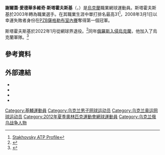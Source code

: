 {{Infobox Tennis player
|playername= 謝爾蓋·斯塔霍夫斯基<br>Сергій Стаховський
|照片= Stakhovsky Roland Garros 2009 1.jpg
|country= {{UKR}}
|residence= {{flag|Hungary}}[[布達佩斯|布達佩斯]]
|datebirth= {{birth date and age|1986|1|6}}
|placebirth= {{USSR}}[[乌克兰苏维埃社会主义共和国|乌克兰]][[基輔|基輔]]
|height= {{height|m=1.93}}
|weight= {{convert|80|kg|lb st|abbr=on}}
|turnedpro= 2002
|coach= Tibor Toth
|plays= 右手握拍、單手反拍
|careerprizemoney= 5,555,525[[美元|美元]]
|singlesrecord= 177-214
|singlestitles= 4
|highestsinglesranking= 31 (2010年9月27日)
|currentsinglesranking= 229 (2021年7月19日)
|AustralianOpenresult= 第三輪 (2011)
|FrenchOpenresult= 第三輪 (2011)
|Wimbledonresult= 第三輪 (2013,2014)
|USOpenresult= 第三輪 (2010,2015)
|doublesrecord= 80–101
|doublestitles= 4
|highestdoublesranking= 33 (2010年6月6日)
|grandslamsdoublesresults= yes
|AustralianOpenDoublesresult = 第三輪 (2013)
|FrenchOpenDoublesresult  = 第二輪 (2009,2010,2011)
|WimbledonDoublesresult  = 第三輪 (2010)
|USOpenDoublesresult = 第三輪 (2010,2011,2013)
|updated = 
}}

'''謝爾蓋·愛德華多維奇·斯塔霍夫斯基'''（{{lang-uk|Сергій Едуардович Стаховський}}，{{bd|1986年|1月6日|catIdx=Stakovsky, Sergiy}}）是[[烏克蘭|烏克蘭]]職業網球運動員。斯塔霍夫斯基於2003年轉為職業選手。在其職業生涯中單打排名最高31<ref>[http://www.atptennis.com/3/en/players/playerprofiles/?playernumber=SC77 Stakhovsky ATP Profile]</ref>，2008年3月1日以幸運失敗者身份在[[PZB薩格勒布室內賽|PZB薩格勒布室內賽]]奪得第一個冠軍。

斯塔霍夫斯基於2022年1月從網球界退役。<ref>{{cite web|author=de Fernando Murciego |url=https://www.puntodebreak.com/2022/01/13/sergiy-stakhovsky-confirma-retirada-tweet |title=Sergiy Stakhovsky confirma su retirada con este último tweet |language=es |publisher=Puntodebreak |date=2022-01-13 |accessdate=2022-03-13}}</ref>同年[[2022年俄羅斯入侵烏克蘭|俄羅斯入侵烏克蘭]]，他加入了烏克蘭軍隊。<ref>{{cite web |url=https://www.bbc.co.uk/news/live/world-europe-60582327?ns_mchannel=social&ns_source=twitter&ns_campaign=bbc_live&ns_linkname=62209508980bea49f4b7ae30%26Ukrainian%20tennis%20star%3A%20%27I%20have%20a%20gun%20and%20I%27m%20prepared%20to%20use%20it%27%262022-03-03T10%3A15%3A52.727Z&ns_fee=0&pinned_post_locator=urn:asset:39b14563-2865-45db-be82-06fae852ecf7&pinned_post_asset_id=62209508980bea49f4b7ae30&pinned_post_type=share |title=Ukrainian tennis star: 'I have a gun and I'm prepared to use it' |publisher=BBC News |date=3 March 2022 |accessdate=3 March 2022 |archive-date=5 March 2022 |archive-url=https://archive.ph/wip/NXhag |url-status=live}}</ref>

==參考資料==
<div class="references-small">
<references></references>
</div>

==外部連結==
* {{Official|http://www.sergiy-stakhovsky.com/}}
* {{ATP|id=SC77}}
* {{ITF Profile|id=100011448}}
* {{DavisCupplayerlink|id=100011448}}

{{DEFAULTSORT:Stakovsky, Sergiy}}
[[Category:基輔運動員|Category:基輔運動員]]
[[Category:乌克兰男子网球运动员|Category:乌克兰男子网球运动员]]
[[Category:乌克兰奥运网球运动员|Category:乌克兰奥运网球运动员]]
[[Category:2012年夏季奧林匹克運動會網球運動員|Category:2012年夏季奧林匹克運動會網球運動員]]
[[Category:乌克兰俄乌战争人物|Category:乌克兰俄乌战争人物]]
